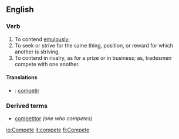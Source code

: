 ==English==

===Verb===
{{en-infl-reg-vowel|compet|e}}
# To contend [[emulously]]; 
# To seek or strive for the same thing, position, or reward for which another is striving. 
# To contend in rivalry, as for a prize or in business; as, tradesmen compete with one another.

====Translations====
*{{pt}}: [[competir]]

===Derived terms===
* [[competitor]] ''(one who competes)''

[[io:Compete]]
[[it:compete]]
[[fi:Compete]]
